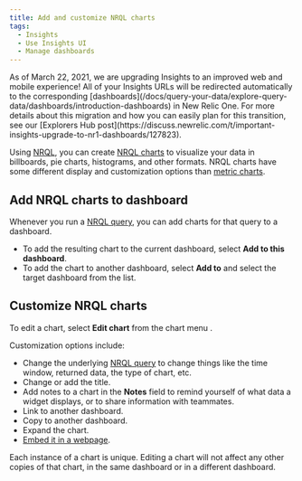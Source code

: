 ```yaml
---
title: Add and customize NRQL charts
tags:
  - Insights
  - Use Insights UI
  - Manage dashboards
---
```


<Callout variant="important">
  As of March 22, 2021, we are upgrading Insights to an improved web and mobile experience! All of your Insights URLs will be redirected automatically to the corresponding [dashboards](/docs/query-your-data/explore-query-data/dashboards/introduction-dashboards) in New Relic One. For more details about this migration and how you can easily plan for this transition, see our [Explorers Hub post](https://discuss.newrelic.com/t/important-insights-upgrade-to-nr1-dashboards/127823).
</Callout>

Using [NRQL](/docs/insights/new-relic-insights/using-new-relic-query-language/nrql-reference), you can create [NRQL charts](/docs/insights/use-insights-ui/manage-dashboards/widgets-present-insights-data-different-formats) to visualize your data in billboards, pie charts, histograms, and other formats. NRQL charts have some different display and customization options than [metric charts](/docs/insights/use-insights-ui/manage-dashboards/add-customize-metric-widgets).

## Add NRQL charts to dashboard

Whenever you run a [NRQL query](/docs/insights/new-relic-insights/using-new-relic-query-language/nrql-reference), you can add charts for that query to a dashboard.

* To add the resulting chart to the current dashboard, select **Add to this dashboard**.
* To add the chart to another dashboard, select **Add to** and select the target dashboard from the list.

## Customize NRQL charts

To edit a chart, select **Edit chart** from the chart menu <Icon name="fe-more-horizontal"/>
.

Customization options include:

* Change the underlying [NRQL query](/docs/insights/new-relic-insights/using-new-relic-query-language/nrql-reference) to change things like the time window, returned data, the type of chart, etc.
* Change or add the title.
* Add notes to a chart in the **Notes** field to remind yourself of what data a widget displays, or to share information with teammates.
* Link to another dashboard.
* Copy to another dashboard.
* Expand the chart.
* [Embed it in a webpage](/docs/insights/new-relic-insights/managing-dashboards-data/using-widgets#embed).

Each instance of a chart is unique. Editing a chart will not affect any other copies of that chart, in the same dashboard or in a different dashboard.
